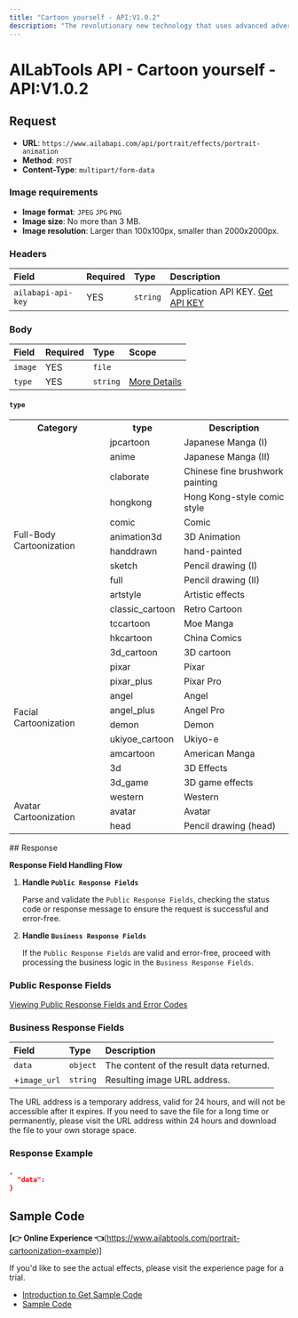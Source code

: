 ```yaml
---
title: "Cartoon yourself - API:V1.0.2"
description: "The revolutionary new technology that uses advanced adversarial generation network technology to create highly cute cartoon faces with artistic aesthetics for users. With multi-dimensional retention of user characteristics, you can get the effect of a thousand faces! Choose from a variety of cartoon effects including Pixar, 3D, angel, devil, ukiyo-e, American comic, pop, Japanese comic, Chinese comic, retro comic, moe comic, hand-drawn, pencil drawing, and art effects. With Cartoon Yourself, you can turn any picture into a cartoon and add a unique touch of art to your photos. Get creative and cartoon yourself today!"
---
```


# AILabTools API - Cartoon yourself - API:V1.0.2

## Request

- **URL**: `https://www.ailabapi.com/api/portrait/effects/portrait-animation`
- **Method**: `POST`
- **Content-Type**: `multipart/form-data`

### Image requirements

- **Image format**: `JPEG` `JPG` `PNG`
- **Image size**: No more than 3 MB.
- **Image resolution**: Larger than 100x100px, smaller than 2000x2000px.

### Headers

| Field              | Required | Type     | Description                                        |
|:-------------------|:---------|:---------|:---------------------------------------------------|
| `ailabapi-api-key` | YES      | `string` | Application API KEY. [Get API KEY](/docs/get-api-key) |

### Body

| Field   | Required | Type     | Scope                 |
|:--------|:---------|:---------|:----------------------|
| `image` | YES      | `file`   |                       |
| `type`  | YES      | `string` | [More Details](#type) |

#### `type` 

<table>
  <tr>
    <th>Category</th>
    <th>type</th>
    <th>Description</th>
  </tr>
  <tr>
    <td rowspan="13">Full-Body Cartoonization</td>
    <td>jpcartoon</td>
    <td>Japanese Manga (I)</td>
  </tr>
  <tr>
    <td>anime</td>
    <td>Japanese Manga (II)</td>
  </tr>
  <tr>
    <td>claborate</td>
    <td>Chinese fine brushwork painting</td>
  </tr>
  <tr>
    <td>hongkong</td>
    <td>Hong Kong-style comic style</td>
  </tr>
  <tr>
    <td>comic</td>
    <td>Comic</td>
  </tr>
  <tr>
    <td>animation3d</td>
    <td>3D Animation</td>
  </tr>
  <tr>
    <td>handdrawn</td>
    <td>hand-painted</td>
  </tr>
  <tr>
    <td>sketch</td>
    <td>Pencil drawing (I)</td>
  </tr>
  <tr>
    <td>full</td>
    <td>Pencil drawing (II)</td>
  </tr>
  <tr>
    <td>artstyle</td>
    <td>Artistic effects</td>
  </tr>
  <tr>
    <td>classic_cartoon</td>
    <td>Retro Cartoon</td>
  </tr>
  <tr>
    <td>tccartoon</td>
    <td>Moe Manga</td>
  </tr>
  <tr>
    <td>hkcartoon</td>
    <td>China Comics</td>
  </tr>

  <tr>
    <td rowspan="10">Facial Cartoonization</td>
    <td>3d_cartoon</td>
    <td>3D cartoon</td>
  </tr>
  <tr>
    <td>pixar</td>
    <td>Pixar</td>
  </tr>
  <tr>
    <td>pixar_plus</td>
    <td>Pixar Pro</td>
  </tr>
  <tr>
    <td>angel</td>
    <td>Angel</td>
  </tr>
  <tr>
    <td>angel_plus</td>
    <td>Angel Pro</td>
  </tr>
  <tr>
    <td>demon</td>
    <td>Demon</td>
  </tr>
  <tr>
    <td>ukiyoe_cartoon</td>
    <td>Ukiyo-e</td>
  </tr>
  <tr>
    <td>amcartoon</td>
    <td>American Manga</td>
  </tr>
  <tr>
    <td>3d</td>
    <td>3D Effects</td>
  </tr>
  <tr>
    <td>3d_game</td>
    <td>3D game effects</td>
  </tr>

  <tr>
    <td rowspan="4">Avatar Cartoonization</td>
    <td>western</td>
    <td>Western</td>
  </tr>
  <tr>
    <td>avatar</td>
    <td>Avatar</td>
  </tr>
  <tr>
    <td>head</td>
    <td>Pencil drawing (head)</td>
  </tr>

</table>
## Response

**Response Field Handling Flow**

1. **Handle `Public Response Fields`**

   Parse and validate the `Public Response Fields`, checking the status code or response message to ensure the request is successful and error-free.

2. **Handle `Business Response Fields`**

   If the `Public Response Fields` are valid and error-free, proceed with processing the business logic in the `Business Response Fields`.

### Public Response Fields

<a href="/docs/response-description" target="_blank">Viewing Public Response Fields and Error Codes</a>

### Business Response Fields

| Field        | Type     | Description                              |
|:-------------|:---------|:-----------------------------------------|
| `data`       | `object` | The content of the result data returned. |
| +`image_url` | `string` | Resulting image URL address.             |

The URL address is a temporary address, valid for 24 hours, and will not be accessible after it expires. If you need to save the file for a long time or permanently, please visit the URL address within 24 hours and download the file to your own storage space.

### Response Example

```json
,
  "data":           
}
```

## Sample Code

**[👉 Online Experience 👈**(https://www.ailabtools.com/portrait-cartoonization-example)]

If you'd like to see the actual effects, please visit the experience page for a trial.

- [Introduction to Get Sample Code](get-sample-code)
- [Sample Code][PostmanURL]

[PostmanURL]: https://documenter.getpostman.com/view/26387069/2s93JxqgHE#61918668-cec5-45d4-b462-24f51c56fc3a